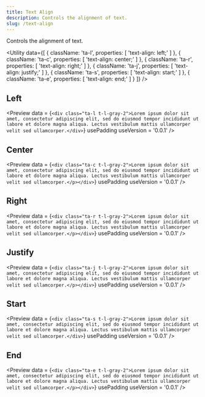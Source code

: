 ```yaml
---
title: Text Align
description: Controls the alignment of text.
slug: /text-align
---
```



Controls the alignment of text.

<Utility
  data={[
    {
      className: 'ta-l',
      properties: [
        'text-align: left;'
      ]
    },
    {
      className: 'ta-c',
      properties: [
        'text-align: center;'
      ]
    },
    {
      className: 'ta-r',
      properties: [
        'text-align: right;'
      ]
    },
    {
      className: 'ta-j',
      properties: [
        'text-align: justify;'
      ]
    },
    {
      className: 'ta-s',
      properties: [
        'text-align: start;'
      ]
    },
    {
      className: 'ta-e',
      properties: [
        'text-align: end;'
      ]
    }
  ]}
/>

## Left

<Preview
  data = {`<div class="ta-l t-l-gray-2">Lorem ipsum dolor sit amet, consectetur adipiscing elit, sed do eiusmod tempor incididunt ut labore et dolore magna aliqua. Lectus vestibulum mattis ullamcorper velit sed ullamcorper.</div>`}
  usePadding
  useVersion = '0.0.1'
/>

## Center

<Preview
  data = {`<div class="ta-c t-l-gray-2">Lorem ipsum dolor sit amet, consectetur adipiscing elit, sed do eiusmod tempor incididunt ut labore et dolore magna aliqua. Lectus vestibulum mattis ullamcorper velit sed ullamcorper.</p></div>`}
  usePadding
  useVersion = '0.0.1'
/>

## Right

<Preview
  data = {`<div class="ta-r t-l-gray-2">Lorem ipsum dolor sit amet, consectetur adipiscing elit, sed do eiusmod tempor incididunt ut labore et dolore magna aliqua. Lectus vestibulum mattis ullamcorper velit sed ullamcorper.</p></div>`}
  usePadding
  useVersion = '0.0.1'
/>

## Justify

<Preview
  data = {`<div class="ta-j t-l-gray-2">Lorem ipsum dolor sit amet, consectetur adipiscing elit, sed do eiusmod tempor incididunt ut labore et dolore magna aliqua. Lectus vestibulum mattis ullamcorper velit sed ullamcorper.</p></div>`}
  usePadding
  useVersion = '0.0.1'
/>

## Start

<Preview
  data = {`<div class="ta-s t-l-gray-2">Lorem ipsum dolor sit amet, consectetur adipiscing elit, sed do eiusmod tempor incididunt ut labore et dolore magna aliqua. Lectus vestibulum mattis ullamcorper velit sed ullamcorper.</div>`}
  usePadding
  useVersion = '0.0.1'
/>

## End

<Preview
  data = {`<div class="ta-e t-l-gray-2">Lorem ipsum dolor sit amet, consectetur adipiscing elit, sed do eiusmod tempor incididunt ut labore et dolore magna aliqua. Lectus vestibulum mattis ullamcorper velit sed ullamcorper.</p></div>`}
  usePadding
  useVersion = '0.0.1'
/>